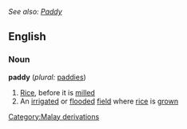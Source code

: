 ''See also: [[Paddy]]''
==English==

===Noun===
'''paddy''' (''plural:'' [[paddies]])
#[[Rice]], before it is [[mill]]ed
#An [[irrigate]]d or [[flood]]ed [[field]] where [[rice]] is [[grown]]

[[Category:Malay derivations]]